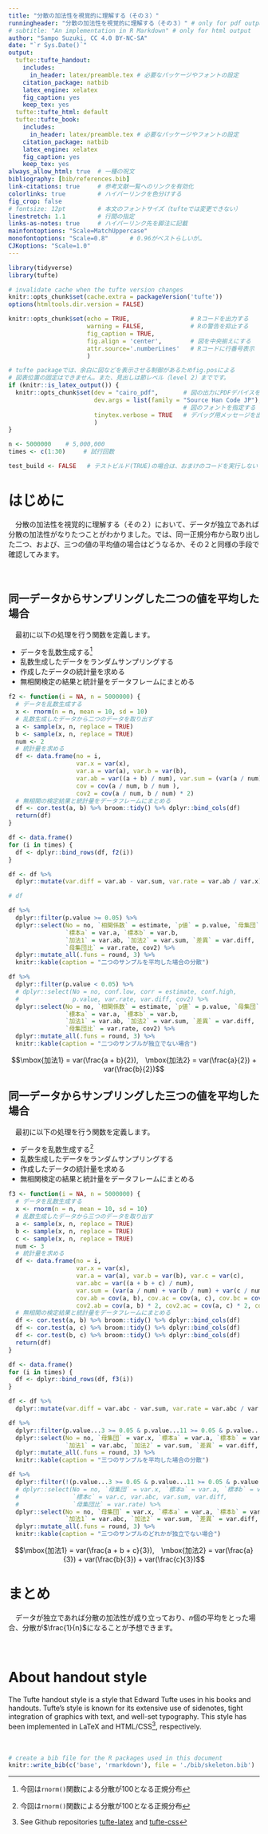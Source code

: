 ```yaml
---
title: "分散の加法性を視覚的に理解する（その３）"
runningheader: "分散の加法性を視覚的に理解する（その３）" # only for pdf output
# subtitle: "An implementation in R Markdown" # only for html output
author: "Sampo Suzuki, CC 4.0 BY-NC-SA"
date: "`r Sys.Date()`"
output:
  tufte::tufte_handout:
    includes:
      in_header: latex/preamble.tex # 必要なパッケージやフォントの設定
    citation_package: natbib
    latex_engine: xelatex
    fig_caption: yes
    keep_tex: yes
  tufte::tufte_html: default
  tufte::tufte_book:
    includes:
      in_header: latex/preamble.tex # 必要なパッケージやフォントの設定
    citation_package: natbib
    latex_engine: xelatex
    fig_caption: yes
    keep_tex: yes
always_allow_html: true  # 一種の呪文
bibliography: [bib/references.bib]
link-citations: true     # 参考文献一覧へのリンクを有効化
colorlinks: true         # ハイパーリンクを色分けする
fig_crop: false
# fontsize: 12pt         # 本文のフォントサイズ（tufteでは変更できない）
linestretch: 1.1         # 行間の指定
links-as-notes: true     # ハイパーリンク先を脚注に記載
mainfontoptions: "Scale=MatchUppercase"
monofontoptions: "Scale=0.8"      # 0.96がベストらしいが…
CJKoptions: "Scale=1.0"
---
```


```r
library(tidyverse)
library(tufte)

# invalidate cache when the tufte version changes
knitr::opts_chunk$set(cache.extra = packageVersion('tufte'))
options(htmltools.dir.version = FALSE)

knitr::opts_chunk$set(echo = TRUE,                 # Rコードを出力する
                      warning = FALSE,             # Rの警告を抑止する
                      fig_caption = TRUE,
                      fig.align = 'center',        # 図を中央揃えにする
                      attr.source='.numberLines'   # Rコードに行番号表示
                      )

# tufte packageでは、余白に図などを表示させる制御があるためfig.posによる
# 図表位置の固定はできません。また、見出しは節レベル（level 2）までです。
if (knitr::is_latex_output()) {
  knitr::opts_chunk$set(dev = "cairo_pdf",       # 図の出力にPDFデバイスを使う
                        dev.args = list(family = "Source Han Code JP"),
                                                 # 図のフォントを指定する
                        tinytex.verbose = TRUE   # デバッグ用メッセージを出力
                        )
}

n <- 5000000    # 5,000,000
times <- c(1:30)     # 試行回数

test_build <- FALSE   # テストビルド(TRUE)の場合は、おまけのコードを実行しない
```


# **はじめに**
　分散の加法性を視覚的に理解する（その２）において、データが独立であれば分散の加法性がなりたつことがわかりました。では、同一正規分布から取り出した二つ、および、三つの値の平均値の場合はどうなるか、その２と同様の手段で確認してみます。

　  

## **同一データからサンプリングした二つの値を平均した場合**
　最初に以下の処理を行う関数を定義します。

* データを乱数生成する^[今回は`rnorm()`関数による分散が$100$となる正規分布]
* 乱数生成したデータをランダムサンプリングする
* 作成したデータの統計量を求める
* 無相関検定の結果と統計量をデータフレームにまとめる

```r
f2 <- function(i = NA, n = 5000000) {
  # データを乱数生成する
  x <- rnorm(n = n, mean = 10, sd = 10)
  # 乱数生成したデータから二つのデータを取り出す
  a <- sample(x, n, replace = TRUE)
  b <- sample(x, n, replace = TRUE)
  num <- 2
  # 統計量を求める
  df <- data.frame(no = i,
                   var.x = var(x),
                   var.a = var(a), var.b = var(b),
                   var.ab = var((a + b) / num), var.sum = (var(a / num) + var(b / num)),
                   cov = cov(a / num, b / num ),
                   cov2 = cov(a / num, b / num) * 2)
  # 無相関の検定結果と統計量をデータフレームにまとめる
  df <- cor.test(a, b) %>% broom::tidy() %>% dplyr::bind_cols(df)
  return(df)
}
```

```r
df <- data.frame()
for (i in times) {
  df <- dplyr::bind_rows(df, f2(i))
}

df <- df %>% 
  dplyr::mutate(var.diff = var.ab - var.sum, var.rate = var.ab / var.x)

# df
```

```r
df %>% 
  dplyr::filter(p.value >= 0.05) %>% 
  dplyr::select(No = no, `相関係数` = estimate, `p値` = p.value, `母集団` = var.x,
                `標本a` = var.a, `標本b` = var.b,
                `加法1` = var.ab, `加法2` = var.sum, `差異` = var.diff, 
                `母集団比` = var.rate, cov2) %>% 
  dplyr::mutate_all(.funs = round, 3) %>% 
  knitr::kable(caption = "二つのサンプルを平均した場合の分散")

df %>% 
  dplyr::filter(p.value < 0.05) %>% 
  # dplyr::select(No = no, conf.low, corr = estimate, conf.high,
  #               p.value, var.rate, var.diff, cov2) %>% 
  dplyr::select(No = no, `相関係数` = estimate, `p値` = p.value, `母集団` = var.x,
                `標本a` = var.a, `標本b` = var.b,
                `加法1` = var.ab, `加法2` = var.sum, `差異` = var.diff, 
                `母集団比` = var.rate, cov2) %>% 
  dplyr::mutate_all(.funs = round, 3) %>% 
  knitr::kable(caption = "二つのサンプルが独立でない場合")
```

$$\mbox{加法1} = var(\frac{a + b}{2}),　\mbox{加法2} = var(\frac{a}{2}) + var(\frac{b}{2})$$

\newpage

## **同一データからサンプリングした三つの値を平均した場合**
　最初に以下の処理を行う関数を定義します。

* データを乱数生成する^[今回は`rnorm()`関数による分散が$100$となる正規分布]
* 乱数生成したデータをランダムサンプリングする
* 作成したデータの統計量を求める
* 無相関検定の結果と統計量をデータフレームにまとめる


```r
f3 <- function(i = NA, n = 5000000) {
  # データを乱数生成する
  x <- rnorm(n = n, mean = 10, sd = 10)
  # 乱数生成したデータから三つのデータを取り出す
  a <- sample(x, n, replace = TRUE)
  b <- sample(x, n, replace = TRUE)
  c <- sample(x, n, replace = TRUE)
  num <- 3
  # 統計量を求める
  df <- data.frame(no = i,
                   var.x = var(x), 
                   var.a = var(a), var.b = var(b), var.c = var(c),
                   var.abc = var((a + b + c) / num),
                   var.sum = (var(a / num) + var(b / num) + var(c / num)),
                   cov.ab = cov(a, b), cov.ac = cov(a, c), cov.bc = cov(b, c),
                   cov2.ab = cov(a, b) * 2, cov2.ac = cov(a, c) * 2, cov2.bc = cov(b, c) * 2)
  # 無相関の検定結果と統計量をデータフレームにまとめる
  df <- cor.test(a, b) %>% broom::tidy() %>% dplyr::bind_cols(df)
  df <- cor.test(a, c) %>% broom::tidy() %>% dplyr::bind_cols(df)
  df <- cor.test(b, c) %>% broom::tidy() %>% dplyr::bind_cols(df)
  return(df)
}
```

\newpage

```r
df <- data.frame()
for (i in times) {
  df <- dplyr::bind_rows(df, f3(i))
}

df <- df %>% 
  dplyr::mutate(var.diff = var.abc - var.sum, var.rate = var.abc / var.x)
```

```r
df %>% 
  dplyr::filter(p.value...3 >= 0.05 & p.value...11 >= 0.05 & p.value...19 >= 0.05) %>% 
  dplyr::select(No = no, `母集団` = var.x, `標本a` = var.a, `標本b` = var.b, `標本c` = var.c,
                `加法1` = var.abc, `加法2` = var.sum, `差異` = var.diff, `母集団比` = var.rate) %>% 
  dplyr::mutate_all(.funs = round, 3) %>% 
  knitr::kable(caption = "三つのサンプルを平均した場合の分散")

df %>%
  dplyr::filter(!(p.value...3 >= 0.05 & p.value...11 >= 0.05 & p.value...19 >= 0.05)) %>% 
  # dplyr::select(No = no, `母集団` = var.x, `標本a` = var.a, `標本b` = var.b,
  #               `標本c` = var.c, var.abc, var.sum, var.diff,
  #               `母集団比` = var.rate) %>% 
  dplyr::select(No = no, `母集団` = var.x, `標本a` = var.a, `標本b` = var.b, `標本c` = var.c,
                `加法1` = var.abc, `加法2` = var.sum, `差異` = var.diff, `母集団比` = var.rate) %>% 
  dplyr::mutate_all(.funs = round, 3) %>% 
  knitr::kable(caption = "三つのサンプルのどれかが独立でない場合")
```


$$\mbox{加法1} = var(\frac{a + b + c}{3}),　\mbox{加法2} = var(\frac{a}{3}) + var(\frac{b}{3}) + var(\frac{c}{3})$$

\newpage

# まとめ
　データが独立であれば分散の加法性が成り立っており、$n$個の平均をとった場合、分散が$\frac{1}{n}$になることが予想できます。

　  

# About handout style
The Tufte handout style is a style that Edward Tufte uses in his books and handouts. Tufte's style is known for its extensive use of sidenotes, tight integration of graphics with text, and well-set typography. This style has been implemented in LaTeX and HTML/CSS^[See Github repositories [tufte-latex](https://github.com/tufte-latex/tufte-latex) and [tufte-css](https://github.com/edwardtufte/tufte-css)], respectively.

　  

```r
# create a bib file for the R packages used in this document
knitr::write_bib(c('base', 'rmarkdown'), file = './bib/skeleton.bib')
```
